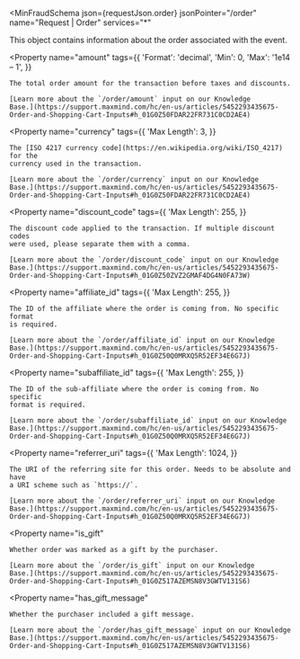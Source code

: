 
<MinFraudSchema
  json={requestJson.order}
  jsonPointer="/order"
  name="Request | Order"
  services="*"
>
  This object contains information about the order associated with the event.

  <Property
    name="amount"
    tags={{
      'Format': 'decimal',
      'Min': 0,
      'Max': '1e14 – 1',
    }}
  >
    The total order amount for the transaction before taxes and discounts.

    [Learn more about the `/order/amount` input on our Knowledge
    Base.](https://support.maxmind.com/hc/en-us/articles/5452293435675-Order-and-Shopping-Cart-Inputs#h_01G0Z50FDAR22FR731C0CD2AE4)

  </Property>

  <Property
    name="currency"
    tags={{
      'Max Length': 3,
    }}
  >
    The [ISO 4217 currency code](https://en.wikipedia.org/wiki/ISO_4217) for the
    currency used in the transaction.

    [Learn more about the `/order/currency` input on our Knowledge
    Base.](https://support.maxmind.com/hc/en-us/articles/5452293435675-Order-and-Shopping-Cart-Inputs#h_01G0Z50FDAR22FR731C0CD2AE4)

  </Property>

  <Property
    name="discount_code"
    tags={{
      'Max Length': 255,
    }}
  >
    The discount code applied to the transaction. If multiple discount codes
    were used, please separate them with a comma.

    [Learn more about the `/order/discount_code` input on our Knowledge
    Base.](https://support.maxmind.com/hc/en-us/articles/5452293435675-Order-and-Shopping-Cart-Inputs#h_01G0Z50ZVZ2GMAF4DG4N0FA73W)

  </Property>

  <Property
    name="affiliate_id"
    tags={{
      'Max Length': 255,
    }}
  >
    The ID of the affiliate where the order is coming from. No specific format
    is required.

    [Learn more about the `/order/affiliate_id` input on our Knowledge
    Base.](https://support.maxmind.com/hc/en-us/articles/5452293435675-Order-and-Shopping-Cart-Inputs#h_01G0Z50Q0MRXQ5R52EF34E6G7J)

  </Property>

  <Property
    name="subaffiliate_id"
    tags={{
      'Max Length': 255,
    }}
  >
    The ID of the sub-affiliate where the order is coming from. No specific
    format is required.

    [Learn more about the `/order/subaffiliate_id` input on our Knowledge
    Base.](https://support.maxmind.com/hc/en-us/articles/5452293435675-Order-and-Shopping-Cart-Inputs#h_01G0Z50Q0MRXQ5R52EF34E6G7J)

  </Property>

  <Property
    name="referrer_uri"
    tags={{
      'Max Length': 1024,
    }}
  >
    The URI of the referring site for this order. Needs to be absolute and have
    a URI scheme such as `https://`.

    [Learn more about the `/order/referrer_uri` input on our Knowledge
    Base.](https://support.maxmind.com/hc/en-us/articles/5452293435675-Order-and-Shopping-Cart-Inputs#h_01G0Z50Q0MRXQ5R52EF34E6G7J)

  </Property>

  <Property
    name="is_gift"
  >
    Whether order was marked as a gift by the purchaser.

    [Learn more about the `/order/is_gift` input on our Knowledge
    Base.](https://support.maxmind.com/hc/en-us/articles/5452293435675-Order-and-Shopping-Cart-Inputs#h_01G0Z517AZEMSN8V3GWTV131S6)

  </Property>

  <Property
    name="has_gift_message"
  >
    Whether the purchaser included a gift message.

    [Learn more about the `/order/has_gift_message` input on our Knowledge
    Base.](https://support.maxmind.com/hc/en-us/articles/5452293435675-Order-and-Shopping-Cart-Inputs#h_01G0Z517AZEMSN8V3GWTV131S6)

  </Property>
</MinFraudSchema>
